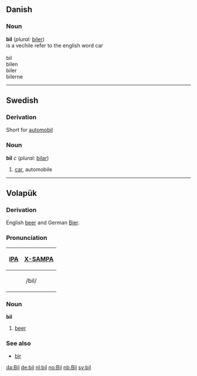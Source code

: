 ==Danish==
===Noun===
'''bil''' (''plural:'' [[biler]])<br>
is a vechile refer to the english word car
<br><br>
bil<br>
bilen<br>
biler<br>
bilerne<br>

----

== Swedish == 
===Derivation===
Short for [[automobil]]

=== Noun === 
'''bil''' ''c'' (''plural:'' [[bilar]])
# [[car]], automobile
 
----

== Volapük == 
=== Derivation ===
English [[beer]] and German [[Bier]].

===Pronunciation===
{| border=1 cellpadding=5
! [[w:International Phonetic Alphabet|IPA]] !! [[w:X-SAMPA|X-SAMPA]]
|-
|colspan=2 align=center| /bil/
|}

=== Noun === 
'''bil'''
# [[beer]]

=== See also ===
*[[bir]]

[[da:Bil]]
[[de:bil]]
[[nl:bil]]
[[no:Bil]]
[[nb:Bil]]
[[sv:bil]]